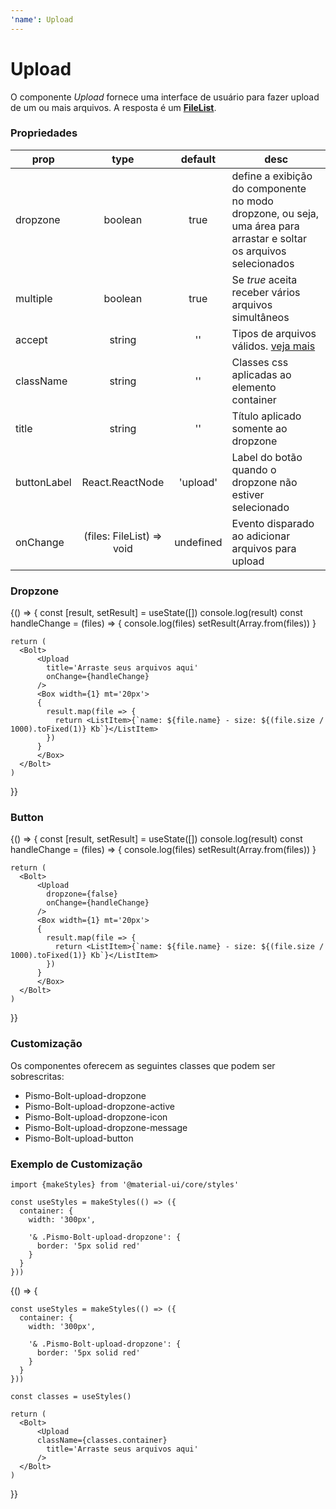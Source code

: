 ```yaml
---
'name': Upload
---
```





# Upload

O componente _Upload_ fornece uma interface de usuário para fazer upload de um ou mais arquivos. A resposta é um [**FileList**](https://developer.mozilla.org/pt-BR/docs/Web/API/FileList).

### Propriedades

| **prop**    |         **type**          | **default** | **desc**                                                                                                            |
| ----------- | :-----------------------: | :---------: | ------------------------------------------------------------------------------------------------------------------- |
| dropzone    |          boolean          |    true     | define a exibição do componente no modo dropzone, ou seja, uma área para arrastar e soltar os arquivos selecionados |
| multiple    |          boolean          |    true     | Se _true_ aceita receber vários arquivos simultâneos                                                                |
| accept      |          string           |     ''      | Tipos de arquivos válidos. [veja mais](https://developer.mozilla.org/en-US/docs/Web/HTML/Attributes/accept)         |
| className   |          string           |     ''      | Classes css aplicadas ao elemento container                                                                         |
| title       |          string           |     ''      | Título aplicado somente ao dropzone                                                                                 |
| buttonLabel |      React.ReactNode      |  'upload'   | Label do botão quando o dropzone não estiver selecionado                                                            |
| onChange    | (files: FileList) => void |  undefined  | Evento disparado ao adicionar arquivos para upload                                                                  |

### Dropzone

<Playground>
  {() => {
    const [result, setResult] = useState([])
    console.log(result)
    const handleChange = (files) => {
      console.log(files)
      setResult(Array.from(files))
    }

    return (
      <Bolt>
          <Upload
            title='Arraste seus arquivos aqui'
            onChange={handleChange}
          />
          <Box width={1} mt='20px'>
          {
            result.map(file => {
              return <ListItem>{`name: ${file.name} - size: ${(file.size / 1000).toFixed(1)} Kb`}</ListItem>
            })
          }
          </Box>
      </Bolt>
    )

}}

</Playground>

### Button

<Playground>
  {() => {
    const [result, setResult] = useState([])
    console.log(result)
    const handleChange = (files) => {
      console.log(files)
      setResult(Array.from(files))
    }

    return (
      <Bolt>
          <Upload
            dropzone={false}
            onChange={handleChange}
          />
          <Box width={1} mt='20px'>
          {
            result.map(file => {
              return <ListItem>{`name: ${file.name} - size: ${(file.size / 1000).toFixed(1)} Kb`}</ListItem>
            })
          }
          </Box>
      </Bolt>
    )

}}

</Playground>

### Customização

Os componentes oferecem as seguintes classes que podem ser sobrescritas:

- Pismo-Bolt-upload-dropzone
- Pismo-Bolt-upload-dropzone-active
- Pismo-Bolt-upload-dropzone-icon
- Pismo-Bolt-upload-dropzone-message
- Pismo-Bolt-upload-button

### Exemplo de Customização

```
import {makeStyles} from '@material-ui/core/styles'

const useStyles = makeStyles(() => ({
  container: {
    width: '300px',

    '& .Pismo-Bolt-upload-dropzone': {
      border: '5px solid red'
    }
  }
}))
```

<Playground>
  {() => {

    const useStyles = makeStyles(() => ({
      container: {
        width: '300px',

        '& .Pismo-Bolt-upload-dropzone': {
          border: '5px solid red'
        }
      }
    }))

    const classes = useStyles()

    return (
      <Bolt>
          <Upload
          className={classes.container}
            title='Arraste seus arquivos aqui'
          />
      </Bolt>
    )

}}

</Playground>
